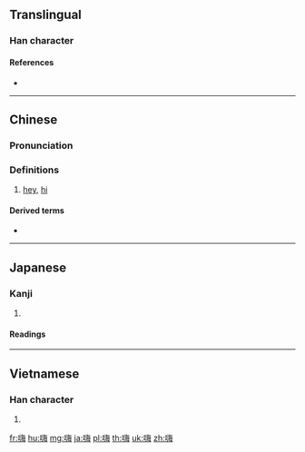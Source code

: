 {{character info/new}}
==Translingual==

===Han character===
{{Han char|rn=30|rad=口|as=10|sn=13|four=68057|canj=REOY|ids=⿰口海}}

====References====
* {{Han ref|kx=0204.111|dkj=04137|hdz=10671.030|uh=55E8|ud=21992|bh=B6D9|bd=46809}}

----

==Chinese==
{{zh-forms}}

===Pronunciation===
{{zh-pron
|m=hāi
|c=hoi1
|mn=hài
|mn-t=hai2/hai1
|w=0he
|cat=intj
}}

===Definitions===
{{zh-hanzi}}

# {{lb|zh|colloquial}} [[hey]], [[hi]]

====Derived terms====
* {{zh-l|嗨喲}}

----

==Japanese==

===Kanji===
{{ja-kanji|grade=|rs=口10}}

# {{defn|lang=ja|sort=口10}}

====Readings====
{{ja-readings
|goon=[[かい]] (kai)
|kanon=[[かい]] (kai)
|toon=[[はい]] (hai)
|kun=}}

----

==Vietnamese==

===Han character===
{{vi-hantu|[[hải]]|rs=口10}}

# {{defn|lang=vi|sort=口10}}

[[fr:嗨]]
[[hu:嗨]]
[[mg:嗨]]
[[ja:嗨]]
[[pl:嗨]]
[[th:嗨]]
[[uk:嗨]]
[[zh:嗨]]